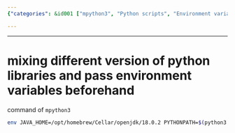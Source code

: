 ```yaml
---
{"categories": &id001 ["mpython3", "Python scripts", "Environment variables", "JAVA_HOME", "PYTHONPATH", "Library version mixing"], "category": "Python Programming", "date": "2023-12-22 23:52:59", "description": "This article provides a guide on using the `mpython3` command to execute Python scripts. It explains how to set environment variables such as JAVA_HOME and PYTHONPATH beforehand, ensuring correct compatibility with different library versions.", "tags": *id001, "title": "mixing different version of python libraries and pass environment variables beforehand"}

---
```


------

# mixing different version of python libraries and pass environment variables beforehand

command of `mpython3`

```bash
env JAVA_HOME=/opt/homebrew/Cellar/openjdk/18.0.2 PYTHONPATH=$(python3 -c "import sys; print(':'.join(sys.path))"):/opt/homebrew/lib/python3.10/site-packages python3 $@
```

